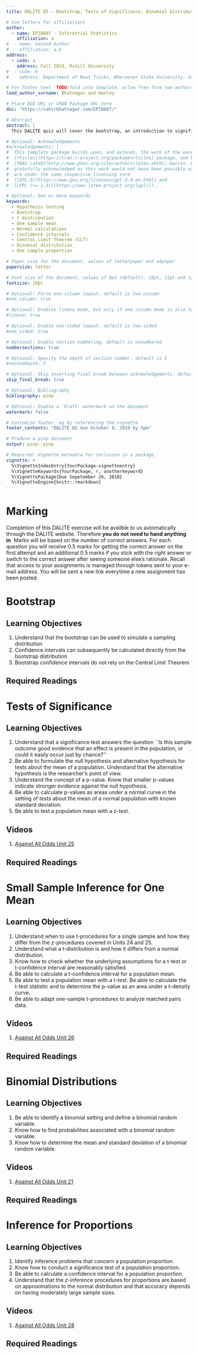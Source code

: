 ```yaml
---
title: DALITE Q5 - Bootstrap, Tests of Significance, Binomial Distribution, Inference for Means and Proportions. Due October 8, 2019 by 10pm.

# Use letters for affiliations
author:
  - name: EPIB607 - Inferential Statistics
    affiliation: a
#  - name: Second Author
#    affiliation: a,b
address:
  - code: a
    address: Fall 2019, McGill University
#  - code: b
#    address: Department of Neat Tricks, Whereever State University, Someplace, MC, 67890

# For footer text  TODO(fold into template, allow free form two-authors)
lead_author_surname: Bhatnagar and Hanley

# Place DOI URL or CRAN Package URL here
doi: "https://sahirbhatnagar.com/EPIB607/"

# Abstract
abstract: |
  This DALITE quiz will cover the bootstrap, an introduction to significance testing, and inference for a single mean using the t distribution. This will also cover the binomial distribution and inference for a sample proportion. You need to understand the binomial distribution before moving on to the chapter on one sample proportions. This is analgous to learning the normal distribution before inference for a single mean. 

# Optional: Acknowledgements
#acknowledgements: |
#  This template package builds upon, and extends, the work of the excellent
#  [rticles](https://cran.r-project.org/package=rticles) package, and both packages rely on the
#  [PNAS LaTeX](http://www.pnas.org/site/authors/latex.xhtml) macros. Both these sources are
#  gratefully acknowledged as this work would not have been possible without them.  Our extensions
#  are under the same respective licensing term
#  ([GPL-3](https://www.gnu.org/licenses/gpl-3.0.en.html) and
#  [LPPL (>= 1.3)](https://www.latex-project.org/lppl/)).

# Optional: One or more keywords
keywords:
  - Hypothesis testing
  - Bootstrap
  - t distribution
  - One sample mean
  - Normal calculations
  - Confidence intervals
  - Central Limit Theorem (CLT)
  - Binomial distribution
  - One sample proportion

# Paper size for the document, values of letterpaper and a4paper
papersize: letter

# Font size of the document, values of 9pt (default), 10pt, 11pt and 12pt
fontsize: 10pt

# Optional: Force one-column layout, default is two-column
#one_column: true

# Optional: Enables lineno mode, but only if one_column mode is also true
#lineno: true

# Optional: Enable one-sided layout, default is two-sided
#one_sided: true

# Optional: Enable section numbering, default is unnumbered
numbersections: true

# Optional: Specify the depth of section number, default is 5
#secnumdepth: 5

# Optional: Skip inserting final break between acknowledgements, default is false
skip_final_break: true

# Optional: Bibliography 
bibliography: pinp

# Optional: Enable a 'Draft' watermark on the document
watermark: false

# Customize footer, eg by referencing the vignette
footer_contents: "DALITE Q5 due October 8, 2019 by 5pm"

# Produce a pinp document
output: pinp::pinp

# Required: Vignette metadata for inclusion in a package.
vignette: >
  %\VignetteIndexEntry{YourPackage-vignetteentry}
  %\VignetteKeywords{YourPackage, r, anotherkeyword}
  %\VignettePackage{Due Sepetember 26, 2018}
  %\VignetteEngine{knitr::rmarkdown}
---
```


# Marking {-}

Completion of this DALITE exercise will be availble to us automatically through the DALITE website. Therefore **you do not need to hand anything in**. Marks will be based on the number of correct answers. For each question you will receive 0.5 marks for getting the correct answer on the first attempt and an additional 0.5 marks if you stick with the right answer or switch to the correct answer after seeing someone else's rationale. Recall that access to your assignments is managed through tokens sent to your e-mail address. You will be sent a new link everytime a new assignment has been posted.


# Bootstrap

## Learning Objectives

1. Understand that the bootstrap can be used to simulate a sampling distribution
2. Confidence intervals can subsequently be calculated directly from the bootstrap distribution
3. Bootstrap confidence intervals do not rely on the Central Limit Theorem


## Required Readings

\begin{enumerate}
\item \href{https://www.dropbox.com/s/cxiq70zxxtyxlb5/EfronDiaconisBootstrap.pdf?dl=0}{Computer-Intensive Methods in Statistics by Persi Diaconis and Bradley Efron, Scientific American 1983}
\end{enumerate}

\vspace*{0.25cm}


# Tests of Significance

## Learning Objectives

1. Understand that a significance test answers the question ``Is this sample outcome good
evidence that an effect is present in the population, or could it easily occur just by chance?''
2. Be able to formulate the null hypothesis and alternative hypothesis for tests about the mean
of a population. Understand that the alternative hypothesis is the researcher's point of view.
3. Understand the concept of a p-value. Know that smaller p-values indicate stronger
evidence against the null hypothesis.
4. Be able to calculate p-values as areas under a normal curve in the setting of tests about the
mean of a normal population with known standard deviation.
5. Be able to test a population mean with a z-test. 


## Videos

1. [Against All Odds Unit 25](https://www.learner.org/courses/againstallodds/unitpages/unit25.html)


## Required Readings

\begin{enumerate}
\item \href{https://www.learner.org/courses/againstallodds/pdfs/AgainstAllOdds_StudentGuide_Unit25.pdf#page=1}{Against All Odds Unit 25, pages 1-12}
\item \href{http://www.medicine.mcgill.ca/epidemiology/hanley/BionanoWorkshop/P-Values.pdf}{JH notes on p-values}
\end{enumerate}



# Small Sample Inference for One Mean

## Learning Objectives

1. Understand when to use t-procedures for a single sample and how they differ from the z-procedures covered in Units 24 and 25.
2. Understand what a t-distribution is and how it differs from a normal distribution.
3. Know how to check whether the underlying assumptions for a t-test or t-confidence interval
are reasonably satisfied.
4. Be able to calculate a t-confidence interval for a population mean.
5. Be able to test a population mean with a t-test. Be able to calculate the t-test statistic and to
determine the p-value as an area under a t-density curve.
6. Be able to adapt one-sample t-procedures to analyze matched pairs data. 


## Videos

1. [Against All Odds Unit 26](https://www.learner.org/courses/againstallodds/unitpages/unit26.html)


## Required Readings

\begin{enumerate}
\item \href{https://www.learner.org/courses/againstallodds/pdfs/AgainstAllOdds_StudentGuide_Unit26.pdf#page=1}{Against All Odds Unit 26, pages 1-11}
\item DVB Chapter 23
\end{enumerate}


# Binomial Distributions

## Learning Objectives

1. Be able to identify a binomial setting and define a binomial random variable.
2. Know how to find probabilities associated with a binomial random variable.
3. Know how to determine the mean and standard deviation of a binomial random variable.


## Videos

1. [Against All Odds Unit 21](https://www.learner.org/courses/againstallodds/unitpages/unit21.html)


## Required Readings

\begin{enumerate}
\item \href{https://www.learner.org/courses/againstallodds/pdfs/AgainstAllOdds_StudentGuide_Unit21.pdf#page=1}{Against All Odds Unit 21, pages 1-10}
\item \href{https://www.dropbox.com/s/g1ui3xg8nup1p6b/proportion-model-inference-plan-2018.pdf?dl=0}{JH notes Section 1 on binomial distributions}
\item DVB Chapter 17 (Binomial Model)
\end{enumerate}

\vspace*{0.25cm}


# Inference for Proportions

## Learning Objectives

1. Identify inference problems that concern a population proportion.
2. Know how to conduct a significance test of a population proportion.
3. Be able to calculate a confidence interval for a population proportion.
4. Understand that the $z$-inference procedures for proportions are based on approximations to the normal distribution and that accuracy depends on having moderately large sample sizes. 


## Videos

1. [Against All Odds Unit 28](https://www.learner.org/courses/againstallodds/unitpages/unit28.html)


## Required Readings

\begin{enumerate}
\item \href{https://www.learner.org/courses/againstallodds/pdfs/AgainstAllOdds_StudentGuide_Unit28.pdf#page=1}{Against All Odds Unit 28, pages 1-11}
\item \href{https://www.dropbox.com/s/g1ui3xg8nup1p6b/proportion-model-inference-plan-2018.pdf?dl=0}{JH notes Section 2 on Inference for a proportion}
\item DVB Chapters 19, 20 and 21
\end{enumerate}

<!-- 
We support several options via the YAML header

- Setting a DOI or URL footer, for example for the CRAN package URL,
  which is placed in the bottom-left footer of the title page and even pages;
- Setting a footer label, for example _YourPackage Vignette_ stating
  your package, which is placed in the bottom-right footer on odd
  pages;
- Setting a free-form author field used on the inside footer;
- Optional _Draft_ watermarking;



## References 

Here we differ from PNAS and suggest natbib. References will appear in
author-year form. Use `\citet{}`, `\citep{}`, etc as usual.

We default to the `jss.bst` style. To switch to a different bibliography
style, please use `biblio-style: style` in the YAML header.


## Inline R Code 

The PNAS sample included a fixed PNG image here, but this document prefers
to show the results and embedding of _R_ code. 

```r
library(ggplot2)
ggplot(mtcars, aes(wt, mpg)) +
    geom_point(size=3, aes(colour=factor(cyl))) +
    theme(legend.position="none")
```

Here we use a standard knitr bloc with explicit options for

- figure width and height (`fig.width`, `fig.height`), both set to three inches;
- whether the code is shown (`echo=TRUE`); and
- the caption (`fig.cap`) as shown above.


## Digital Figures 

Markdown, Pandoc and LaTeX support `.eps` and `.pdf` files.

Figures and Tables should be labelled and referenced in the standard way
using the `\label{}` and `\ref{}` commands.

The R examples above show how to insert a column-wide
figure. To insert a figure wider than one column, please use the
`\begin{figure*}...\end{figure*}` environment. 

One (roundabout) way of doing this is to _not_ actually plot a figure, but to
save it in a file as the following segment shows:

```r
library(ggplot2)
p <- ggplot(data = midwest,
            mapping = aes(x = area,
                          fill = state,
                          color = state)) +
    geom_density(alpha = 0.3)
## save to file
suppressMessages(ggsave("densities.pdf", p))
```

This file is then included via standard LaTeX commands.

\begin{figure*}
  \begin{center}
    \includegraphics[width=0.66\textwidth, height=3.5in]{densities} 
  \end{center}
  \caption{Wide ggplot2 figure}\label{fig}
\end{figure*}


## Typeset Code (But Do Not Run It) 

We can also just show code.

```r
xx <- faithful[,"eruptions"]
fit <- density(xx)
plot(fit)
```

This simply used a pandoc bloc started and ended by three backticks,
with `r` as the language choice.  Similarly, _many_ other languages
can be typeset directly simply by relying on pandoc.


## Single column equations 

Authors may use 1- or 2-column equations in their article, according to
their preference.

To allow an equation to span both columns, options are to use the
`\begin{figure*}...\end{figure*}` environment mentioned above for
figures, or to use the `\begin{widetext}...\end{widetext}` environment
as shown in equation \ref{eqn:example} below.

Please note that this option may run into problems with floats and
footnotes, as mentioned in the [cuted package
documentation](http://texdoc.net/pkg/cuted). In the case of problems
with footnotes, it may be possible to correct the situation using
commands `\footnotemark` and `\footnotetext`.

\begin{equation}
  \begin{aligned}
(x+y)^3&=(x+y)(x+y)^2\\
       &=(x+y)(x^2+2xy+y^2) \\
       &=x^3+3x^2y+3xy^3+x^3. 
       \label{eqn:example} 
  \end{aligned}
\end{equation}


pandoc writes all tables using longtable, which fails in 2-column mode

  Species                    CBS     CV     G3
  ----------------------- ------ ------ ------
  1\. Acetaldehyde           0.0    0.0    0.0
  2\. Vinyl alcohol          9.1    9.6   13.5
  3\. Hydroxyethylidene     50.8   51.2   54.0

  : Comparison of the fitted potential energy surfaces and ab initio
  benchmark electronic energy calculations

-->

